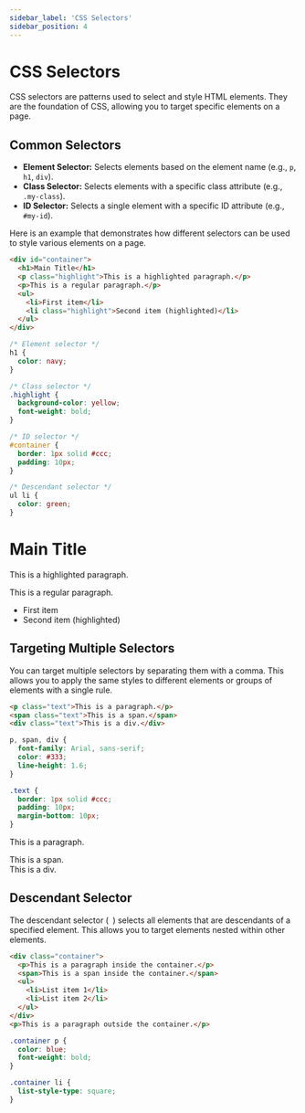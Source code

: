 ```yaml
---
sidebar_label: 'CSS Selectors'
sidebar_position: 4
---
```



# CSS Selectors

CSS selectors are patterns used to select and style HTML elements. They are the foundation of CSS, allowing you to target specific elements on a page.

## Common Selectors

- **Element Selector:** Selects elements based on the element name (e.g., `p`, `h1`, `div`).
- **Class Selector:** Selects elements with a specific class attribute (e.g., `.my-class`).
- **ID Selector:** Selects a single element with a specific ID attribute (e.g., `#my-id`).

Here is an example that demonstrates how different selectors can be used to style various elements on a page.

<Tabs>
  <TabItem value="html" label="HTML">

```html
<div id="container">
  <h1>Main Title</h1>
  <p class="highlight">This is a highlighted paragraph.</p>
  <p>This is a regular paragraph.</p>
  <ul>
    <li>First item</li>
    <li class="highlight">Second item (highlighted)</li>
  </ul>
</div>
```

  </TabItem>
  <TabItem value="css" label="CSS">

```css
/* Element selector */
h1 {
  color: navy;
}

/* Class selector */
.highlight {
  background-color: yellow;
  font-weight: bold;
}

/* ID selector */
#container {
  border: 1px solid #ccc;
  padding: 10px;
}

/* Descendant selector */
ul li {
  color: green;
}
```

  </TabItem>
</Tabs>

<BrowserWindow>
  <div style={{ border: '1px solid #ccc', padding: '10px' }}>
    <h1 style={{ color: 'navy' }}>Main Title</h1>
    <p style={{ backgroundColor: 'yellow', fontWeight: 'bold' }}>This is a highlighted paragraph.</p>
    <p>This is a regular paragraph.</p>
    <ul>
      <li style={{ color: 'green' }}>First item</li>
      <li style={{ backgroundColor: 'yellow', fontWeight: 'bold', color: 'green' }}>Second item (highlighted)</li>
    </ul>
  </div>
</BrowserWindow>

## Targeting Multiple Selectors

You can target multiple selectors by separating them with a comma. This allows you to apply the same styles to different elements or groups of elements with a single rule.

<Tabs>
  <TabItem value="html" label="HTML">

```html
<p class="text">This is a paragraph.</p>
<span class="text">This is a span.</span>
<div class="text">This is a div.</div>
```

  </TabItem>
  <TabItem value="css" label="CSS">

```css
p, span, div {
  font-family: Arial, sans-serif;
  color: #333;
  line-height: 1.6;
}

.text {
  border: 1px solid #ccc;
  padding: 10px;
  margin-bottom: 10px;
}
```

  </TabItem>
</Tabs>

<BrowserWindow>
  <p style={{ fontFamily: 'Arial, sans-serif', color: '#333', lineHeight: '1.6', border: '1px solid #ccc', padding: '10px', marginBottom: '10px' }}>This is a paragraph.</p>
  <span style={{ fontFamily: 'Arial, sans-serif', color: '#333', lineHeight: '1.6', border: '1px solid #ccc', padding: '10px', marginBottom: '10px' }}>This is a span.</span>
  <div style={{ fontFamily: 'Arial, sans-serif', color: '#333', lineHeight: '1.6', border: '1px solid #ccc', padding: '10px', marginBottom: '10px' }}>This is a div.</div>
</BrowserWindow>

## Descendant Selector

The descendant selector (` `) selects all elements that are descendants of a specified element. This allows you to target elements nested within other elements.

<Tabs>
  <TabItem value="html" label="HTML">

```html
<div class="container">
  <p>This is a paragraph inside the container.</p>
  <span>This is a span inside the container.</span>
  <ul>
    <li>List item 1</li>
    <li>List item 2</li>
  </ul>
</div>
<p>This is a paragraph outside the container.</p>
```

  </TabItem>
  <TabItem value="css" label="CSS">

```css
.container p {
  color: blue;
  font-weight: bold;
}

.container li {
  list-style-type: square;
}
```

  </TabItem>
</Tabs>
